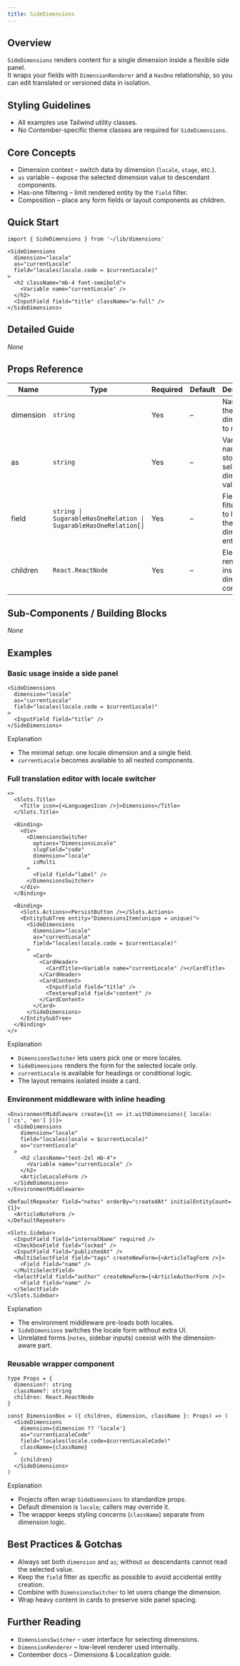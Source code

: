 ```yaml
---
title: SideDimensions
---
```


<!-- Edited by human: false -->
<!-- Examples count: 7 -->
<!-- Source examples: 1 -->
<!-- Playground examples: 2 -->
<!-- External examples: 4 -->
<!-- Import examples: 6 -->

## Overview
`SideDimensions` renders content for a single dimension inside a flexible side panel.  
It wraps your fields with `DimensionRenderer` and a `HasOne` relationship, so you can edit translated or versioned data in isolation.

## Styling Guidelines
* All examples use Tailwind utility classes.  
* No Contember-specific theme classes are required for `SideDimensions`.

## Core Concepts
* Dimension context – switch data by dimension (`locale`, `stage`, etc.).
* `as` variable – expose the selected dimension value to descendant components.
* Has-one filtering – limit rendered entity by the `field` filter.
* Composition – place any form fields or layout components as children.

## Quick Start
```tsx
import { SideDimensions } from '~/lib/dimensions'

<SideDimensions
  dimension="locale"
  as="currentLocale"
  field="locales(locale.code = $currentLocale)"
>
  <h2 className="mb-4 font-semibold">
    <Variable name="currentLocale" />
  </h2>
  <InputField field="title" className="w-full" />
</SideDimensions>
```

## Detailed Guide
_None_

## Props Reference
| Name | Type | Required | Default | Description |
|------|------|----------|---------|-------------|
| dimension | `string` | Yes | – | Name of the dimension to render. |
| as | `string` | Yes | – | Variable name that stores the selected dimension value. |
| field | `string \| SugarableHasOneRelation \| SugarableHasOneRelation[]` | Yes | – | Field or filter used to locate the dimension entity. |
| children | `React.ReactNode` | Yes | – | Elements rendered inside the dimension context. |

## Sub-Components / Building Blocks
_None_

## Examples

### Basic usage inside a side panel
```tsx
<SideDimensions
  dimension="locale"
  as="currentLocale"
  field="locales(locale.code = $currentLocale)"
>
  <InputField field="title" />
</SideDimensions>
```
Explanation  
* The minimal setup: one locale dimension and a single field.  
* `currentLocale` becomes available to all nested components.

### Full translation editor with locale switcher
```tsx
<>
  <Slots.Title>
    <Title icon={<LanguagesIcon />}>Dimensions</Title>
  </Slots.Title>

  <Binding>
    <div>
      <DimensionsSwitcher
        options="DimensionsLocale"
        slugField="code"
        dimension="locale"
        isMulti
      >
        <Field field="label" />
      </DimensionsSwitcher>
    </div>
  </Binding>

  <Binding>
    <Slots.Actions><PersistButton /></Slots.Actions>
    <EntitySubTree entity="DimensionsItem(unique = unique)">
      <SideDimensions
        dimension="locale"
        as="currentLocale"
        field="locales(locale.code = $currentLocale)"
      >
        <Card>
          <CardHeader>
            <CardTitle><Variable name="currentLocale" /></CardTitle>
          </CardHeader>
          <CardContent>
            <InputField field="title" />
            <TextareaField field="content" />
          </CardContent>
        </Card>
      </SideDimensions>
    </EntitySubTree>
  </Binding>
</>
```
Explanation  
* `DimensionsSwitcher` lets users pick one or more locales.  
* `SideDimensions` renders the form for the selected locale only.  
* `currentLocale` is available for headings or conditional logic.  
* The layout remains isolated inside a card.

### Environment middleware with inline heading
```tsx
<EnvironmentMiddleware create={it => it.withDimensions({ locale: ['cs', 'en'] })}>
  <SideDimensions
    dimension="locale"
    field="locales(locale = $currentLocale)"
    as="currentLocale"
  >
    <h2 className="text-2xl mb-4">
      <Variable name="currentLocale" />
    </h2>
    <ArticleLocaleForm />
  </SideDimensions>
</EnvironmentMiddleware>

<DefaultRepeater field="notes" orderBy="createdAt" initialEntityCount={1}>
  <ArticleNoteForm />
</DefaultRepeater>

<Slots.Sidebar>
  <InputField field="internalName" required />
  <CheckboxField field="locked" />
  <InputField field="publishedAt" />
  <MultiSelectField field="tags" createNewForm={<ArticleTagForm />}>
    <Field field="name" />
  </MultiSelectField>
  <SelectField field="author" createNewForm={<ArticleAuthorForm />}>
    <Field field="name" />
  </SelectField>
</Slots.Sidebar>
```
Explanation  
* The environment middleware pre-loads both locales.  
* `SideDimensions` switches the locale form without extra UI.  
* Unrelated forms (`notes`, sidebar inputs) coexist with the dimension-aware part.

### Reusable wrapper component
```tsx
type Props = {
  dimension?: string
  className?: string
  children: React.ReactNode
}

const DimensionBox = ({ children, dimension, className }: Props) => (
  <SideDimensions
    dimension={dimension ?? 'locale'}
    as="currentLocaleCode"
    field="locales(locale.code=$currentLocaleCode)"
    className={className}
  >
    {children}
  </SideDimensions>
)
```
Explanation  
* Projects often wrap `SideDimensions` to standardize props.  
* Default dimension is `locale`; callers may override it.  
* The wrapper keeps styling concerns (`className`) separate from dimension logic.

## Best Practices & Gotchas
* Always set both `dimension` and `as`; without `as` descendants cannot read the selected value.
* Keep the `field` filter as specific as possible to avoid accidental entity creation.
* Combine with `DimensionsSwitcher` to let users change the dimension.
* Wrap heavy content in cards to preserve side panel spacing.

## Further Reading
* `DimensionsSwitcher` – user interface for selecting dimensions.
* `DimensionRenderer` – low-level renderer used internally.
* Contember docs – Dimensions & Localization guide.

<!-- End of Generated Documentation -->